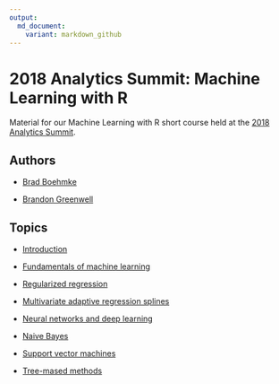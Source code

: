 ```yaml
---
output:
  md_document:
    variant: markdown_github
---
```


# 2018 Analytics Summit: Machine Learning with R

Material for our Machine Learning with R short course held at the [2018 Analytics Summit](http://business.uc.edu/academics/centers/analytics-center/analytics-training/machine-learning-with-R.html).


## Authors

* [Brad Boehmke](https://github.com/bradleyboehmke/)

* [Brandon Greenwell](https://github.com/bgreenwell)


## Topics

* [Introduction](https://koalaverse.github.io/AnalyticsSummit18/01-introduction.html#1)

* [Fundamentals of machine learning](https://koalaverse.github.io/AnalyticsSummit18/02-Fundamentals.html#1)

* [Regularized regression](https://koalaverse.github.io/AnalyticsSummit18/03-Regularization.html#1)

* [Multivariate adaptive regression splines](https://koalaverse.github.io/AnalyticsSummit18/04-MARS.html#1)

* [Neural networks and deep learning](https://koalaverse.github.io/AnalyticsSummit18/05-DNN.html#1)

* [Naive Bayes](https://koalaverse.github.io/AnalyticsSummit18/07-Naive_Bayes.html#1)

* [Support vector machines](https://koalaverse.github.io/AnalyticsSummit18/08-SVM.html#1)

* [Tree-mased methods](https://koalaverse.github.io/AnalyticsSummit18/09-Trees.html#1)
